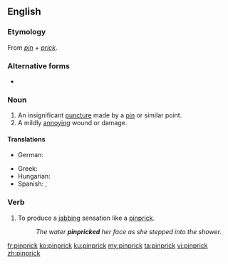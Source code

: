 {{also|pin-prick}}
==English==

===Etymology===
From ''[[pin]]'' + ''[[prick]]''.

===Alternative forms===
* {{l|en|pin-prick}}

===Noun===
{{en-noun}}

# An insignificant [[puncture]] made by a [[pin]] or similar point.
# A mildly [[annoying]] wound or damage.

====Translations====
{{trans-top}}
* German: {{t+|de|Nadelstich|m}}
{{trans-mid}}
* Greek: {{t+|el|βελονιά|f}}
* Hungarian: {{t+|hu|tűszúrás}}
* Spanish: {{t|es|pinchazo|m}}, {{t+|es|piquete|m}}
{{trans-bottom}}

===Verb===
{{en-verb}}

# {{lb|en|transitive}} To produce a [[jab]]bing sensation like a [[pinprick]].
#: ''The water '''pinpricked''' her face as she stepped into the shower.''

[[fr:pinprick]]
[[ko:pinprick]]
[[ku:pinprick]]
[[my:pinprick]]
[[ta:pinprick]]
[[vi:pinprick]]
[[zh:pinprick]]